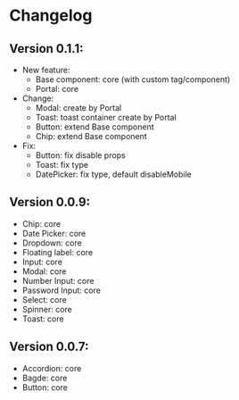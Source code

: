 # Changelog

## Version 0.1.1:

- New feature: 
    - Base component: core (with custom tag/component)
    - Portal: core
- Change:
    - Modal: create by Portal
    - Toast: toast container create by Portal
    - Button: extend Base component
    - Chip: extend Base component
- Fix:
    - Button: fix disable props
    - Toast: fix type
    - DatePicker: fix type, default disableMobile

## Version 0.0.9:

- Chip: core
- Date Picker: core
- Dropdown: core
- Floating label: core
- Input: core
- Modal: core
- Number Input: core
- Password Input: core
- Select: core
- Spinner: core
- Toast: core

## Version 0.0.7:

- Accordion: core
- Bagde: core
- Button: core
